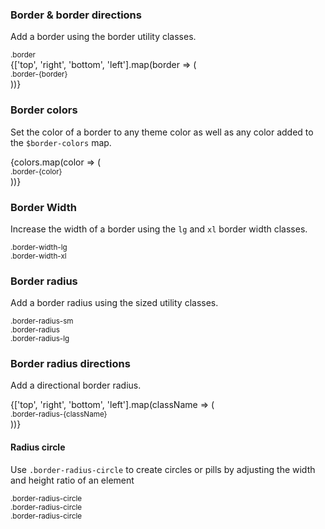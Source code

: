 
<Meta title='Utility classes|Border' />

<DocsTitle title='Borders' experimental />

### Border & border directions

Add a border using the border utility classes.

<div className='d-flex justify-content-center'>
  <div>
    <Block width={100} height={15} className={`border mx-2`} background='100' />
    <small className='small ml-2'>.border</small>
  </div>
  {['top', 'right', 'bottom', 'left'].map(border => (
    <div key={border}>
      <Block
        width={120}
        height={15}
        mx='sm'
        className={`border-${border}`}
        background='100'
      />
      <small className='small ml-2'>.border-{border}</small>
    </div>
  ))}
</div>

### Border colors

Set the color of a border to any theme color as well as any color added to the
`$border-colors` map.

<div className='d-flex justify-content-center'>
  {colors.map(color => (
    <div key={color}>
      <Block
        width={120}
        height={15}
        border
        borderColor={color}
        mx='sm'
        background='100'
      />
      <small className='small ml-2'>.border-{color}</small>
    </div>
  ))}
</div>

### Border Width

Increase the width of a border using the `lg` and `xl` border width classes.

<div className='d-flex justify-content-center'>
  <div>
    <Block width={120} height={15} border borderWidth='lg' mx='sm' />
    <small className='small ml-2'>.border-width-lg</small>
  </div>
  <div>
    <Block width={120} height={15} border borderWidth='xl' mx='sm' />
    <small className='small ml-2'>.border-width-xl</small>
  </div>
</div>

### Border radius

Add a border radius using the sized utility classes.

<div className='d-flex justify-content-center'>
  <div>
    <Block
      width={100}
      height={100}
      background='100'
      mx='base'
      className='border border-radius-sm'
    />
    <small className='small ml-2'>.border-radius-sm</small>
  </div>
  <div>
    <Block
      width={100}
      height={100}
      background='100'
      mx='base'
      className='border border-radius'
    />
    <small className='small ml-2'>.border-radius</small>
  </div>
  <div>
    <Block
      width={100}
      height={100}
      background='100'
      mx='base'
      className='border border-radius-lg'
    />
    <small className='small ml-2'>.border-radius-lg</small>
  </div>
</div>

### Border radius directions

Add a directional border radius.

<div className='d-flex justify-content-center'>
  {['top', 'right', 'bottom', 'left'].map(className => (
    <div key={className}>
      <Block
        width={100}
        height={100}
        background='100'
        mx='base'
        className={`border border-radius-${className}`}
      />
      <small className='small ml-sm'>.border-radius-{className}</small>
    </div>
  ))}
</div>

#### Radius circle

Use `.border-radius-circle` to create circles or pills by adjusting the width and height
ratio of an element

<div className='d-flex justify-content-center align-items-center'>
  <div>
    <Block
      width={50}
      height={50}
      border
      className='border-radius-circle'
      mx='sm'
      background='100'
    />
    <small className='small ml-sm'>.border-radius-circle</small>
  </div>

<div>
  <Block
    width={100}
    height={50}
    className='border border-radius-circle mx-2'
    background='100'
  />
  <small className='small ml-2'>.border-radius-circle</small>
</div>

  <div>
    <Block
      width={50}
      height={100}
      border
      className='border-radius-circle'
      mx='sm'
      background='100'
    />
    <small className='small ml-2'>.border-radius-circle</small>
  </div>
</div>
